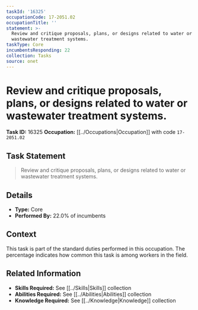```yaml
---
taskId: '16325'
occupationCode: 17-2051.02
occupationTitle: ''
statement: >-
  Review and critique proposals, plans, or designs related to water or
  wastewater treatment systems.
taskType: Core
incumbentsResponding: 22
collection: Tasks
source: onet
---
```

# Review and critique proposals, plans, or designs related to water or wastewater treatment systems.

**Task ID:** 16325
**Occupation:** [[../Occupations|Occupation]] with code `17-2051.02`

## Task Statement

> Review and critique proposals, plans, or designs related to water or wastewater treatment systems.

## Details

- **Type:** Core
- **Performed By:** 22.0% of incumbents

## Context

This task is part of the standard duties performed in this occupation. The percentage indicates how common this task is among workers in the field.

## Related Information

- **Skills Required:** See [[../Skills|Skills]] collection
- **Abilities Required:** See [[../Abilities|Abilities]] collection
- **Knowledge Required:** See [[../Knowledge|Knowledge]] collection
